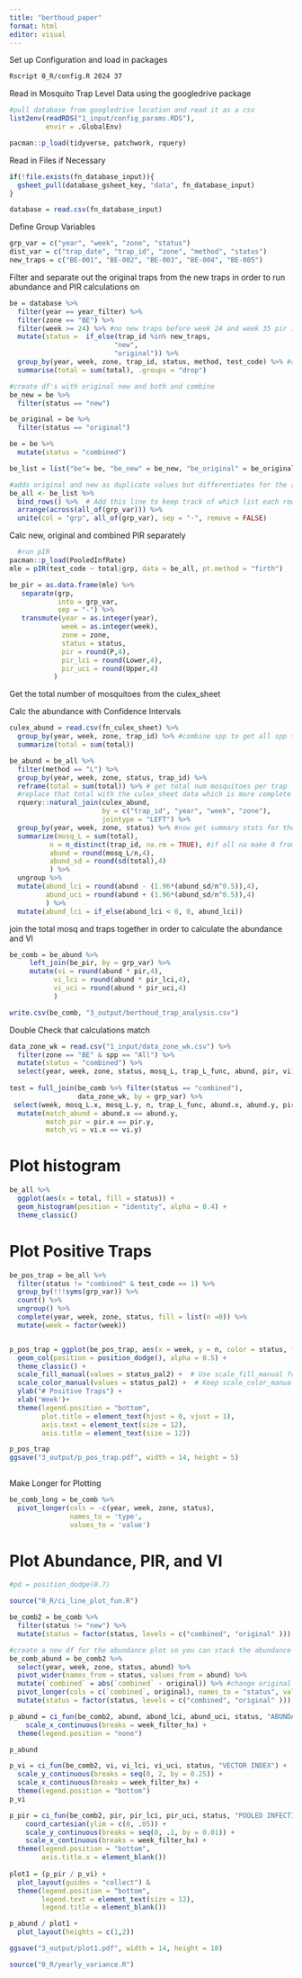 ```yaml
---
title: "berthoud_paper"
format: html
editor: visual
---
```


Set up Configuration and load in packages

```bash
Rscript 0_R/config.R 2024 37
```

Read in Mosquito Trap Level Data using the googledrive package

```r
#pull database from googledrive location and read it as a csv
list2env(readRDS("1_input/config_params.RDS"),          
         envir = .GlobalEnv)

pacman::p_load(tidyverse, patchwork, rquery)
```

Read in Files if Necessary

```r
if(!file.exists(fn_database_input)){
  gsheet_pull(database_gsheet_key, "data", fn_database_input)
}

database = read.csv(fn_database_input)
```

Define Group Variables

```r
grp_var = c("year", "week", "zone", "status")
dist_var = c("trap_date", "trap_id", "zone", "method", "status")
new_traps = c("BE-001", "BE-002", "BE-003", "BE-004", "BE-005")
```

Filter and separate out the original traps from the new traps in order to run abundance and PIR calculations on

```r
be = database %>% 
  filter(year == year_filter) %>%
  filter(zone == "BE") %>%
  filter(week >= 24) %>% #no new traps before week 24 and week 35 pir is wonky
  mutate(status =  if_else(trap_id %in% new_traps, 
                          "new",
                          "original")) %>%
  group_by(year, week, zone, trap_id, status, method, test_code) %>% #combine spp to get total for all spp
  summarise(total = sum(total), .groups = "drop")

#create df's with original new and both and combine
be_new = be %>%
  filter(status == "new")

be_original = be %>%
  filter(status == "original")

be = be %>%
  mutate(status = "combined")

be_list = list("be"= be, "be_new" = be_new, "be_original" = be_original)

#adds original and new as duplicate values but differentiates for the analysis
be_all <- be_list %>%
  bind_rows() %>%  # Add this line to keep track of which list each row came from
  arrange(across(all_of(grp_var))) %>%
  unite(col = "grp", all_of(grp_var), sep = "-", remove = FALSE)
```

Calc new, original and combined PIR separately

```r
  #run pIR
pacman::p_load(PooledInfRate)
mle = pIR(test_code ~ total|grp, data = be_all, pt.method = "firth")

be_pir = as.data.frame(mle) %>%
   separate(grp,
            into = grp_var,
            sep = "-") %>%
   transmute(year = as.integer(year),
             week = as.integer(week),
             zone = zone,
             status = status,
             pir = round(P,4),
             pir_lci = round(Lower,4),
             pir_uci = round(Upper,4)
           )
```

Get the total number of mosquitoes from the culex_sheet

Calc the abundance with Confidence Intervals

```r
culex_abund = read.csv(fn_culex_sheet) %>%
  group_by(year, week, zone, trap_id) %>% #combine spp to get all spp total
  summarize(total = sum(total))

be_abund = be_all %>%
  filter(method == "L") %>%
  group_by(year, week, zone, status, trap_id) %>%
  reframe(total = sum(total)) %>% # get total num mosquitoes per trap
  #replace that total with the culex_sheet data which is more complete
  rquery::natural_join(culex_abund, 
                       by = c("trap_id", "year", "week", "zone"), 
                       jointype = "LEFT") %>%
  group_by(year, week, zone, status) %>% #now get summary stats for the zone
  summarize(mosq_L = sum(total),
          n = n_distinct(trap_id, na.rm = TRUE), #if all na make 0 from filling in missing zones else count distinct
          abund = round(mosq_L/n,4),
          abund_sd = round(sd(total),4)
          ) %>%
  ungroup %>%
  mutate(abund_lci = round(abund - (1.96*(abund_sd/n^0.5)),4),
         abund_uci = round(abund + (1.96*(abund_sd/n^0.5)),4)
         ) %>%
  mutate(abund_lci = if_else(abund_lci < 0, 0, abund_lci))
```

join the total mosq and traps together in order to calculate the abundance and VI

```r

be_comb = be_abund %>%
     left_join(be_pir, by = grp_var) %>% 
     mutate(vi = round(abund * pir,4),
           vi_lci = round(abund * pir_lci,4),
           vi_uci = round(abund * pir_uci,4)
           )

write.csv(be_comb, "3_output/berthoud_trap_analysis.csv")
```

Double Check that calculations match

```r
data_zone_wk = read.csv("1_input/data_zone_wk.csv") %>%
  filter(zone == "BE" & spp == "All") %>%
  mutate(status = "combined") %>%
  select(year, week, zone, status, mosq_L, trap_L_func, abund, pir, vi)
 
test = full_join(be_comb %>% filter(status == "combined"),
                 data_zone_wk, by = grp_var) %>%
 select(week, mosq_L.x, mosq_L.y, n, trap_L_func, abund.x, abund.y, pir.x, pir.y, vi.x, vi.y) %>%
  mutate(match_abund = abund.x == abund.y,
         match_pir = pir.x == pir.y,
         match_vi = vi.x == vi.y)
```

# Plot histogram

```r
be_all %>%
  ggplot(aes(x = total, fill = status)) +
  geom_histogram(position = "identity", alpha = 0.4) +
  theme_classic()
```

# Plot Positive Traps

```r
be_pos_trap = be_all %>%
  filter(status != "combined" & test_code == 1) %>%
  group_by(!!!syms(grp_var)) %>%
  count() %>%
  ungroup() %>%
  complete(year, week, zone, status, fill = list(n =0)) %>%
  mutate(week = factor(week))


p_pos_trap = ggplot(be_pos_trap, aes(x = week, y = n, color = status, fill = status)) +
  geom_col(position = position_dodge(), alpha = 0.5) +
  theme_classic() +
  scale_fill_manual(values = status_pal2) +  # Use scale_fill_manual for ribbon color
  scale_color_manual(values = status_pal2) +  # Keep scale_color_manual for line/point color
  ylab("# Positive Traps") +
  xlab('Week')+
  theme(legend.position = "bottom",
        plot.title = element_text(hjust = 0, vjust = 1),
        axis.text = element_text(size = 12),
        axis.title = element_text(size = 12))

p_pos_trap 
ggsave("3_output/p_pos_trap.pdf", width = 14, height = 5)
    
```

Make Longer for Plotting

```r
be_comb_long = be_comb %>%
  pivot_longer(cols = -c(year, week, zone, status), 
               names_to = 'type', 
               values_to = 'value')

```

# Plot Abundance, PIR, and VI

```r

#pd = position_dodge(0.7)

source("0_R/ci_line_plot_fun.R")

be_comb2 = be_comb %>%
  filter(status != "new") %>%
  mutate(status = factor(status, levels = c("combined", "original" )))

#create a new df for the abundance plot so you can stack the abundance so the colors for the area dont get messed up
be_comb_abund = be_comb2 %>%
  select(year, week, zone, status, abund) %>%
  pivot_wider(names_from = status, values_from = abund) %>%
  mutate(`combined` = abs(`combined` - original)) %>% #change original to original plus new because it will area stack and it will end up being the same
  pivot_longer(cols = c(`combined`, original), names_to = "status", values_to = "abund") %>%
  mutate(status = factor(status, levels = c("combined", "original" )))

p_abund = ci_fun(be_comb2, abund, abund_lci, abund_uci, status, "ABUNDANCE") +
    scale_x_continuous(breaks = week_filter_hx) +
  theme(legend.position = "none")

p_abund

p_vi = ci_fun(be_comb2, vi, vi_lci, vi_uci, status, "VECTOR INDEX") +
  scale_y_continuous(breaks = seq(0, 2, by = 0.25)) +
  scale_x_continuous(breaks = week_filter_hx) +
  theme(legend.position = "bottom")
p_vi

p_pir = ci_fun(be_comb2, pir, pir_lci, pir_uci, status, "POOLED INFECTION RATE") +
    coord_cartesian(ylim = c(0, .05)) +
    scale_y_continuous(breaks = seq(0, .1, by = 0.01)) +
    scale_x_continuous(breaks = week_filter_hx) +
  theme(legend.position = "bottom",
        axis.title.x = element_blank())
    
plot1 = (p_pir / p_vi) +
  plot_layout(guides = "collect") &
  theme(legend.position = "bottom",
        legend.text = element_text(size = 12),
        legend.title = element_blank())

p_abund / plot1 +
  plot_layout(heights = c(1,2))

ggsave("3_output/plot1.pdf", width = 14, height = 10)
```

```r
source("0_R/yearly_variance.R")
```
